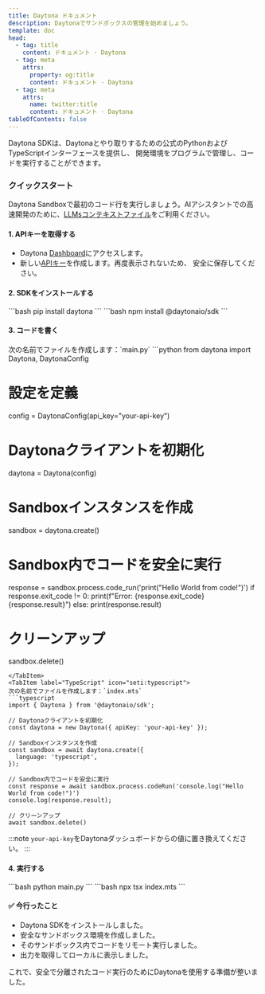 ```yaml
---
title: Daytona ドキュメント
description: Daytonaでサンドボックスの管理を始めましょう。
template: doc
head:
  - tag: title
    content: ドキュメント · Daytona
  - tag: meta
    attrs:
      property: og:title
      content: ドキュメント · Daytona
  - tag: meta
    attrs:
      name: twitter:title
      content: ドキュメント · Daytona
tableOfContents: false
---
```



Daytona SDKは、Daytonaとやり取りするための公式のPythonおよびTypeScriptインターフェースを提供し、
開発環境をプログラムで管理し、コードを実行することができます。

### クイックスタート

Daytona Sandboxで最初のコード行を実行しましょう。AIアシスタントでの高速開発のために、[LLMsコンテキストファイル](/docs/ja/getting-started#additional-examples)をご利用ください。

#### 1. APIキーを取得する

- Daytona [Dashboard](https://app.daytona.io/dashboard)にアクセスします。
- 新しい[APIキー](https://app.daytona.io/dashboard/keys)を作成します。再度表示されないため、
  安全に保存してください。

#### 2. SDKをインストールする

<Tabs syncKey="language">
  <TabItem label="Python" icon="seti:python">
    ```bash pip install daytona ```
  </TabItem>
  <TabItem label="TypeScript" icon="seti:typescript">
    ```bash npm install @daytonaio/sdk ```
  </TabItem>
</Tabs>

#### 3. コードを書く

<Tabs syncKey="language">
  <TabItem label="Python" icon="seti:python">
  次の名前でファイルを作成します：`main.py`
  ```python
  from daytona import Daytona, DaytonaConfig

# 設定を定義

config = DaytonaConfig(api_key="your-api-key")

# Daytonaクライアントを初期化

daytona = Daytona(config)

# Sandboxインスタンスを作成

sandbox = daytona.create()

# Sandbox内でコードを安全に実行

response = sandbox.process.code_run('print("Hello World from code!")')
if response.exit_code != 0:
print(f"Error: {response.exit_code} {response.result}")
else:
print(response.result)

# クリーンアップ

sandbox.delete()

```
</TabItem>
<TabItem label="TypeScript" icon="seti:typescript">
次の名前でファイルを作成します：`index.mts`
```typescript
import { Daytona } from '@daytonaio/sdk';

// Daytonaクライアントを初期化
const daytona = new Daytona({ apiKey: 'your-api-key' });

// Sandboxインスタンスを作成
const sandbox = await daytona.create({
  language: 'typescript',
});

// Sandbox内でコードを安全に実行
const response = await sandbox.process.codeRun('console.log("Hello World from code!")')
console.log(response.result);

// クリーンアップ
await sandbox.delete()
```

  </TabItem>
</Tabs>

:::note
`your-api-key`をDaytonaダッシュボードからの値に置き換えてください。
:::

#### 4. 実行する

<Tabs syncKey="language">
  <TabItem label="Python" icon="seti:python">
    ```bash python main.py ```
  </TabItem>
  <TabItem label="TypeScript" icon="seti:typescript">
    ```bash npx tsx index.mts ```
  </TabItem>
</Tabs>

#### ✅ 今行ったこと

- Daytona SDKをインストールしました。
- 安全なサンドボックス環境を作成しました。
- そのサンドボックス内でコードをリモート実行しました。
- 出力を取得してローカルに表示しました。

これで、安全で分離されたコード実行のためにDaytonaを使用する準備が整いました。

<ExploreMore />
